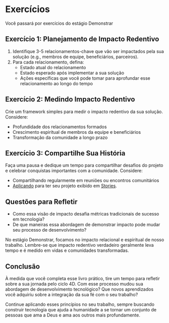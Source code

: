 # Exercícios

Você passará por exercícios do estágio Demonstrar

## Exercício 1: Planejamento de Impacto Redentivo

1. Identifique 3-5 relacionamentos-chave que vão ser impactados pela sua solução (e.g., membros de equipe, beneficiários, parceiros).
2. Para cada relacionamento, defina:
   - Estado atual do relacionamento
   - Estado esperado após implementar a sua solução
   - Ações específicas que você pode tomar para aprofundar esse relacionamento ao longo do tempo

## Exercício 2: Medindo Impacto Redentivo

Crie um framework simples para medir o impacto redentivo da sua solução. Considere:

- Profundidade dos relacionamentos formados
- Crescimento espiritual de membros da equipe e beneficiários
- Transformação da comunidade a longo prazo


## Exercício 3: Compartilhe Sua História

Faça uma pausa e dedique um tempo para compartilhar desafios do projeto e celebrar conquistas importantes com a comunidade. Considere:

- Compartilhando regularmente em reuniões ou encontros comunitários 
- [Aplicando](https://form.asana.com/?k=T6GaXD9RUJBoCQgdtvLkQQ&d=1132711135846590) para ter seu projeto exibido em [Stories](/blog).

## Questões para Refletir

- Como essa visão de impacto desafia métricas tradicionais de sucesso em tecnologia?
- De que maneiras essa abordagem de demonstrar impacto pode mudar seu processo de desenvolvimento?

No estágio Demonstrar, focamos no impacto relacional e espiritual de nosso trabalho. Lembre-se que impacto redentivo verdadeiro geralmente leva tempo e é medido em vidas e comunidades transformadas.

## Conclusão

À medida que você completa esse livro prático, tire um tempo para refletir sobre a sua jornada pelo ciclo 4D. Com esse processo mudou sua abordagem de desenvolvimento tecnológico? Que novos aprendizados você adquiriu sobre a integração da sua fé com o seu trabalho?

Continue aplicando esses princípios no seu trabalho, sempre buscando construir tecnologia que ajuda a humanidade a se tornar um conjunto de pessoas que ama a Deus e ama aos outros mais profundamente.
